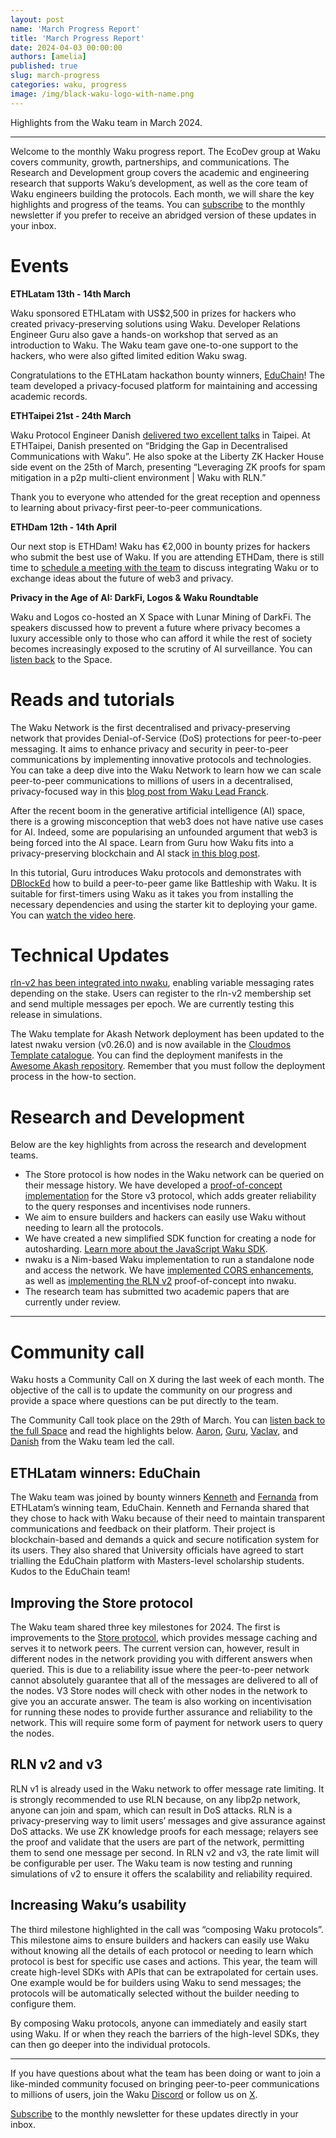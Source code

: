 ```yaml
---
layout: post
name: 'March Progress Report'
title: 'March Progress Report'
date: 2024-04-03 00:00:00
authors: [amelia]
published: true
slug: march-progress
categories: waku, progress
image: /img/black-waku-logo-with-name.png
---
```


Highlights from the Waku team in March 2024.

<!--truncate-->

---

Welcome to the monthly Waku progress report. The EcoDev group at Waku covers community, growth, partnerships, and communications. The Research and Development group covers the academic and engineering research that supports Waku’s development, as well as the core team of Waku engineers building the protocols. Each month, we will share the key highlights and progress of the teams. You can [subscribe](https://waku.org/subscribe/) to the monthly newsletter if you prefer to receive an abridged version of these updates in your inbox. 

# Events

**ETHLatam 13th - 14th March**

Waku sponsored ETHLatam with US$2,500 in prizes for hackers who created privacy-preserving solutions using Waku. Developer Relations Engineer Guru also gave a hands-on workshop that served as an introduction to Waku. The Waku team gave one-to-one support to the hackers, who were also gifted limited edition Waku swag.

Congratulations to the ETHLatam hackathon bounty winners, [EduChain](https://twitter.com/Waku_org/status/1772530541859885160)! The team developed a privacy-focused platform for maintaining and accessing academic records.

**ETHTaipei 21st - 24th March**

Waku Protocol Engineer Danish [delivered two excellent talks](https://twitter.com/Waku_org/status/1772284941117562935?utm_source=%7C%7CTEST+3%7C%7C+See+you+i...+%28Mass+Mailing+created+on+2024-04-03%29+%5B7%5D&utm_medium=Email) in Taipei. At ETHTaipei, Danish presented on “Bridging the Gap in Decentralised Communications with Waku”. He also spoke at the Liberty ZK Hacker House side event on the 25th of March, presenting “Leveraging ZK proofs for spam mitigation in a p2p multi-client environment | Waku with RLN.” 

Thank you to everyone who attended for the great reception and openness to learning about privacy-first peer-to-peer communications. 

**ETHDam 12th - 14th April**

Our next stop is ETHDam! Waku has €2,000 in bounty prizes for hackers who submit the best use of Waku. If you are attending ETHDam, there is still time to [schedule a meeting with the team](https://waku.org/events/ethdam/) to discuss integrating Waku or to exchange ideas about the future of web3 and privacy.

**Privacy in the Age of AI: DarkFi, Logos & Waku Roundtable**

Waku and Logos co-hosted an X Space with Lunar Mining of DarkFi. The speakers discussed how to prevent a future where privacy becomes a luxury accessible only to those who can afford it while the rest of society becomes increasingly exposed to the scrutiny of AI surveillance. You can [listen back](https://twitter.com/Waku_org/status/1773017040166535486) to the Space.


# Reads and tutorials

The Waku Network is the first decentralised and privacy-preserving network that provides Denial-of-Service (DoS) protections for peer-to-peer messaging. It aims to enhance privacy and security in peer-to-peer communications by implementing innovative protocols and technologies. You can take a deep dive into the Waku Network to learn how we can scale peer-to-peer communications to millions of users in a decentralised, privacy-focused way in this [blog post from Waku Lead Franck](https://twitter.com/Waku_org/status/1772919691255644602). 

After the recent boom in the generative artificial intelligence (AI) space, there is a growing misconception that web3 does not have native use cases for AI. Indeed, some are popularising an unfounded argument that web3 is being forced into the AI space. Learn from Guru how Waku fits into a privacy-preserving blockchain and AI stack [in this blog post](https://blog.waku.org/convergence-of-ai-blockchain-privacy/).

In this tutorial, Guru introduces Waku protocols and demonstrates with [DBlockEd](https://www.youtube.com/@DBlockEd) how to build a peer-to-peer game like Battleship with Waku. It is suitable for first-timers using Waku as it takes you from installing the necessary dependencies and using the starter kit to deploying your game. You can [watch the video here](https://twitter.com/Waku_org/status/1770117993197953099).


# Technical Updates

[rln-v2 has been integrated into nwaku](https://twitter.com/Waku_org/status/1768359640415273339), enabling variable messaging rates depending on the stake. Users can register to the rln-v2 membership set and send multiple messages per epoch. We are currently testing this release in simulations.

The Waku template for Akash Network deployment has been updated to the latest nwaku version (v0.26.0) and is now available in the [Cloudmos Template catalogue](https://deploy.cloudmos.io/templates/akash-network-awesome-akash-waku). You can find the deployment manifests in the [Awesome Akash repository](https://github.com/akash-network/awesome-akash/tree/master/waku). Remember that you must follow the deployment process in the how-to section. 


# Research and Development

Below are the key highlights from across the research and development teams. 

* The Store protocol is how nodes in the Waku network can be queried on their message history. We have developed a [proof-of-concept implementation](https://github.com/waku-org/nwaku/pull/2431) for the Store v3 protocol, which adds greater reliability to the query responses and incentivises node runners. 
* We aim to ensure builders and hackers can easily use Waku without needing to learn all the protocols. 
* We have created a new simplified SDK function for creating a node for autosharding. [Learn more about the JavaScript Waku SDK](https://docs.waku.org/guides/js-waku/). 
* nwaku is a Nim-based Waku implementation to run a standalone node and access the network. We have [implemented CORS enhancements](https://github.com/waku-org/nwaku/issues/2223), as well as [implementing the RLN v2](https://github.com/waku-org/nwaku/issues/2345) proof-of-concept into nwaku. 
* The research team has submitted two academic papers that are currently under review. 


---

# Community call

Waku hosts a Community Call on X during the last week of each month. The objective of the call is to update the community on our progress and provide a space where questions can be put directly to the team.

The Community Call took place on the 29th of March. You can [listen back to the full Space](https://twitter.com/i/spaces/1lDxLPRNqaMxm?s=20) and read the highlights below. [Aaron](https://twitter.com/vrycmfy), [Guru](https://twitter.com/hackyguru), [Vaclav,](https://twitter.com/vpavlin) and [Danish](https://twitter.com/danisharora099) from the Waku team led the call. 

## ETHLatam winners: EduChain

The Waku team was joined by bounty winners [Kenneth](https://twitter.com/KennethAlvaren5) and [Fernanda](https://twitter.com/ferji1997) from ETHLatam’s winning team, EduChain. Kenneth and Fernanda shared that they chose to hack with Waku because of their need to maintain transparent communications and feedback on their platform. Their project is blockchain-based and demands a quick and secure notification system for its users. They also shared that University officials have agreed to start trialling the EduChain platform with Masters-level scholarship students. Kudos to the EduChain team!

## Improving the Store protocol 

The Waku team shared three key milestones for 2024. The first is improvements to the [Store protocol](https://docs.waku.org/guides/nwaku/configure-nwaku/#configure-store-protocol-and-message-store), which provides message caching and serves it to network peers. The current version can, however, result in different nodes in the network providing you with different answers when queried. This is due to a reliability issue where the peer-to-peer network cannot absolutely guarantee that all of the messages are delivered to all of the nodes. V3 Store nodes will check with other nodes in the network to give you an accurate answer. The team is also working on incentivisation for running these nodes to provide further assurance and reliability to the network. This will require some form of payment for network users to query the nodes.

## RLN v2 and v3

RLN v1 is already used in the Waku network to offer message rate limiting. It is strongly recommended to use RLN because, on any libp2p network, anyone can join and spam, which can result in DoS attacks. RLN is a privacy-preserving way to limit users’ messages and give assurance against DoS attacks. We use ZK knowledge proofs for each message; relayers see the proof and validate that the users are part of the network, permitting them to send one message per second. In RLN v2 and v3, the rate limit will be configurable per user. The Waku team is now testing and running simulations of v2 to ensure it offers the scalability and reliability required. 

## Increasing Waku’s usability

The third milestone highlighted in the call was “composing Waku protocols”. This milestone aims to ensure builders and hackers can easily use Waku without knowing all the details of each protocol or needing to learn which protocol is best for specific use cases and actions. This year, the team will create high-level SDKs with APIs that can be extrapolated for certain uses. One example would be for builders using Waku to send messages; the protocols will be automatically selected without the builder needing to configure them. 

By composing Waku protocols, anyone can immediately and easily start using Waku. If or when they reach the barriers of the high-level SDKs, they can then go deeper into the individual protocols. 


---

If you have questions about what the team has been doing or want to join a like-minded community focused on bringing peer-to-peer communications to millions of users, join the Waku [Discord](https://discord.com/invite/gMPAzmcDER) or follow us on [X](https://twitter.com/Waku_org).

[Subscribe](https://waku.org/subscribe/) to the monthly newsletter for these updates directly in your inbox.


